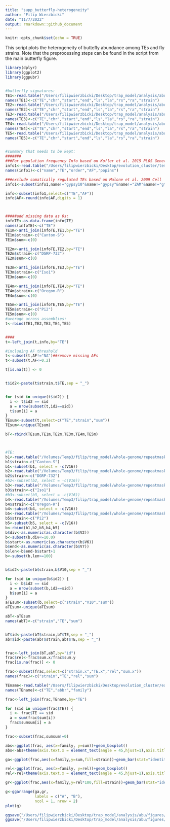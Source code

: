 ```yaml
---
title: "supp_butterfly-heterogeneity"
author: "Filip Wierzbicki"
date: "11/7/2022"
output: rmarkdown::github_document
---
```


```r
knitr::opts_chunk$set(echo = TRUE)
```

This script plots the heterogeneity of buttefly abundance among TEs and fly strains.
Note that the preprocessing steps can be found in the script from the main butterfly figure.

```r

library(dplyr)
library(ggplot2)
library(ggpubr)


#butterfly signatures:
TE1<-read.table("/Users/filipwierzbicki/Desktop/trap_model/analysis/abu/butterfly/signatures/output-V3/TE/filtered/Canton-S_w500.txt")
names(TE1)<-c("TE","chr","start","end","ls","la","rs","ra","strain")
TE2<-read.table("/Users/filipwierzbicki/Desktop/trap_model/analysis/abu/butterfly/signatures/output-V3/TE/filtered/DGRP-732_w500.txt")
names(TE2)<-c("TE","chr","start","end","ls","la","rs","ra","strain")
TE3<-read.table("/Users/filipwierzbicki/Desktop/trap_model/analysis/abu/butterfly/signatures/output-V3/TE/filtered/Iso1_w500.txt")
names(TE3)<-c("TE","chr","start","end","ls","la","rs","ra","strain")
TE4<-read.table("/Users/filipwierzbicki/Desktop/trap_model/analysis/abu/butterfly/signatures/output-V3/TE/filtered/Oregon-R_w500.txt")
names(TE4)<-c("TE","chr","start","end","ls","la","rs","ra","strain")
TE5<-read.table("/Users/filipwierzbicki/Desktop/trap_model/analysis/abu/butterfly/signatures/output-V3/TE/filtered/Pi2_w500.txt")
names(TE5)<-c("TE","chr","start","end","ls","la","rs","ra","strain")


#summary that needs to be kept:
#######
###For population frequency Info based on Kofler et al. 2015 PLOS Genetics
info1<-read.table("/Users/filipwierzbicki/Desktop/evolution_cluster/temp/TEfamInfo_correct")
names(info1)<-c("name","TE","order","AF","popins")

###exclude somatically regulated TEs based on Malone et al. 2009 Cell
info1<-subset(info1,name!="gypsy10"&name!="gypsy"&name!="ZAM"&name!="gtwin"&name!="gypsy5"&name!="Tabor")

info<-subset(info1,select=c("TE","AF"))
info$AF<-round(info$AF,digits = 1)



#####add missing data as 0s:
infoTE<-as.data.frame(info$TE)
names(infoTE)<-c("TE")
TE1m<-anti_join(infoTE,TE1,by="TE")
TE1m$strain<-c("Canton-S")
TE1m$sum<-c(0)

TE2m<-anti_join(infoTE,TE2,by="TE")
TE2m$strain<-c("DGRP-732")
TE2m$sum<-c(0)

TE3m<-anti_join(infoTE,TE3,by="TE")
TE3m$strain<-c("Iso1")
TE3m$sum<-c(0)

TE4m<-anti_join(infoTE,TE4,by="TE")
TE4m$strain<-c("Oregon-R")
TE4m$sum<-c(0)

TE5m<-anti_join(infoTE,TE5,by="TE")
TE5m$strain<-c("Pi2")
TE5m$sum<-c(0)
#average across assemblies:
t<-rbind(TE1,TE2,TE3,TE4,TE5)


####
t<-left_join(t,info,by="TE")

#including AF threshold
t<-subset(t,AF!="NA")##remove missing AFs
t<-subset(t,AF<=0.2)

t[is.na(t)] <- 0


t$id2<-paste(t$strain,t$TE,sep = "_")


for (sid in unique(t$id2)) { 
  i <- t$id2 == sid
  a = nrow(subset(t,id2==sid))
  t$sum[i] = a
}
TEsum<-subset(t,select=c("TE","strain","sum"))
TEsum<-unique(TEsum)

bT<-rbind(TEsum,TE1m,TE2m,TE3m,TE4m,TE5m)



#TE:
b1<-read.table("/Volumes/Temp3/filip/trap_model/whole-genome/repeatmasker/Canton-S.fasta.out",fill=TRUE)
b1$strain<-c("Canton-S")
b1<-subset(b1, select = -c(V16))
b2<-read.table("/Volumes/Temp3/filip/trap_model/whole-genome/repeatmasker/DGRP-732.fasta.out",fill=TRUE)
b2$strain<-c("DGRP-732")
#b2<-subset(b2, select = -c(V16))
b3<-read.table("/Volumes/Temp3/filip/trap_model/whole-genome/repeatmasker/Iso1.fasta.out",fill=TRUE)
b3$strain<-c("Iso1")
#b3<-subset(b3, select = -c(V16))
b4<-read.table("/Volumes/Temp3/filip/trap_model/whole-genome/repeatmasker/Oregon-R.fasta.out",fill=TRUE)
b4$strain<-c("Oregon-R")
b4<-subset(b4, select = -c(V16))
b5<-read.table("/Volumes/Temp3/filip/trap_model/whole-genome/repeatmasker/Pi2.fasta.out",fill=TRUE)
b5$strain<-c("Pi2")
b5<-subset(b5, select = -c(V16))
b<-rbind(b1,b2,b3,b4,b5)
b$div<-as.numeric(as.character(b$V2))
b<-subset(b,div<=10.0)
b$start<-as.numeric(as.character(b$V6))
b$end<-as.numeric(as.character(b$V7))
b$len<-b$end-b$start+1
b<-subset(b,len>=100)


b$id2<-paste(b$strain,b$V10,sep = "_")

for (sid in unique(b$id2)) { 
  i <- b$id2 == sid
  a = nrow(subset(b,id2==sid))
  b$sum[i] = a
}
aTEsum<-subset(b,select=c("strain","V10","sum"))
aTEsum<-unique(aTEsum)

abT<-aTEsum
names(abT)<-c("strain","TE","sum")


bT$id<-paste(bT$strain,bT$TE,sep = "_")
abT$id<-paste(abT$strain,abT$TE,sep = "_")


frac<-left_join(bT,abT,by="id")
frac$rel<-frac$sum.x/frac$sum.y
frac[is.na(frac)] <- 0

frac<-subset(frac,select=c("strain.x","TE.x","rel","sum.x"))
names(frac)<-c("strain","TE","rel","sum")

TEname<-read.table("/Users/filipwierzbicki/Desktop/evolution_cluster/easyfig-pipeline_sourceforge/resources/TE_dmel_3-names")
names(TEname)<-c("TE","abbr","family")

frac<-left_join(frac,TEname,by="TE")

for (sid in unique(frac$TE)) { 
  i <- frac$TE == sid
  a = sum(frac$sum[i])
  frac$sumsum[i] = a
}

frac<-subset(frac,sumsum!=0)

abs<-ggplot(frac, aes(x=family, y=sum))+geom_boxplot() 
abs<-abs+theme(axis.text.x = element_text(angle = 45,hjust=1),axis.title.x=element_blank())+ylab("number of DSL")

ga<-ggplot(frac,aes(x=family,y=sum,fill=strain))+geom_bar(stat="identity",position="dodge",color="black")+ylab("number of DSL")+theme(axis.title.x=element_blank(),axis.text.x=element_blank(),legend.position="top",legend.title = element_blank())

rel<-ggplot(frac, aes(x=family, y=rel))+geom_boxplot() 
rel<-rel+theme(axis.text.x = element_text(angle = 45,hjust=1),axis.title.x=element_blank())+ylab("fraction of DSL")

gr<-ggplot(frac,aes(x=family,y=rel*100,fill=strain))+geom_bar(stat="identity",position="dodge",color="black")+ylab("fraction of DSL (%)")+theme(axis.text.x = element_text(angle = 45,hjust=1),axis.title.x=element_blank(),legend.position="None")

g<-ggarrange(ga,gr,
             labels = c("A", "B"),
             ncol = 1, nrow = 2)
plot(g)

ggsave("/Users/filipwierzbicki/Desktop/trap_model/analysis/abu/figures/butterfly-heterogeneity.pdf",width=12,height=6)
ggsave("/Users/filipwierzbicki/Desktop/trap_model/analysis/abu/figures/butterfly-heterogeneity.png",width=12,height=6)

```
